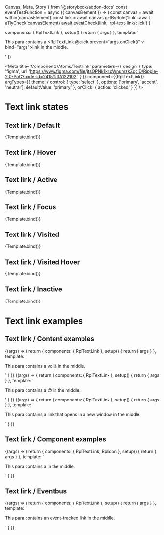   Canvas,
  Meta,
  Story
} from '@storybook/addon-docs'
const eventTestFunction = async ({ canvasElement }) => {
  const canvas = await within(canvasElement)
  const link = await canvas.getByRole('link')
  await a11yCheck(canvasElement)
  await eventCheck(link, 'rpl-text-link/click')
}

  components: { RplTextLink },
  setup() {
    return { args }
  },
  template: '<p class="sb-container">This para contains a <RplTextLink @click.prevent="args.onClick()" v-bind="args">link</RplTextLink> in the middle.</p>'
})

<Meta
  title='Components/Atoms/Text link'
  parameters={{
    design: {
      type: 'figma',
      url:
        'https://www.figma.com/file/jtsOPNk1k4cWnumzkZgclD/Ripple-2.0-PoC?node-id=2415%3A122102',
    }
  }}
  component={{RplTextLink}}
  argTypes={{
    theme: {
      control: { type: 'select' },
      options: ['primary', 'accent', 'neutral'],
      defaultValue: 'primary'
    },
    onClick: { action: 'clicked' }
  }}
/>

# Text link states

<ArgsTable of={RplTextLink} />

## Text link / Default

<Canvas>
  <Story
    play={a11yStoryCheck}
    name='Default'
  >
    {Template.bind()}
  </Story>
</Canvas>

## Text link / Hover

<Canvas>
  <Story
    name='Default/Hover'
    play={a11yStoryCheck}
    parameters={{ pseudo: { hover: true } }}
  >
    {Template.bind()}
  </Story>
</Canvas>

## Text link / Active

<Canvas>
  <Story
    name='Default/Active'
    play={a11yStoryCheck}
    parameters={{ pseudo: { active: true } }}
  >
    {Template.bind()}
  </Story>
</Canvas>

## Text link / Focus

<Canvas>
  <Story
    name='Default/Focus'
    play={a11yStoryCheck}
    parameters={{ pseudo: { focus: true } }}
  >
    {Template.bind()}
  </Story>
</Canvas>

## Text link / Visited

<Canvas>
  <Story
    name='Default/Visited'
    play={a11yStoryCheck}
    parameters={{ pseudo: { visited: true } }}
  >
    {Template.bind()}
  </Story>
</Canvas>

## Text link / Visited Hover

<Canvas>
  <Story
    name='Default/VisitedHover'
    play={a11yStoryCheck}
    parameters={{ pseudo: { hover: true, visited: true } }}
  >
    {Template.bind()}
  </Story>
</Canvas>

## Text link / Inactive

<Canvas>
  <Story
    name='Default/Inactive'
    play={a11yStoryCheck}
    args={{
      inactive: true
    }}
  >
    {Template.bind()}
  </Story>
</Canvas>

# Text link examples

## Text link / Content examples

<Canvas>
  <Story name="Examples/Content/Accent" play={a11yStoryCheck}>
    {(args) => {
      return {
        components: { RplTextLink },
        setup() { return { args } },
        template: '<p class="sb-container">This para contains a <RplTextLink>voilà</RplTextLink> in the middle.</p>'
      }
    }}
  </Story>
  <Story name="Examples/Content/Emoji" play={a11yStoryCheck}>
    {(args) => {
      return {
        components: { RplTextLink },
        setup() { return { args } },
        template: '<p class="sb-container">This para contains a <RplTextLink>😍</RplTextLink> in the middle.</p>'
      }
    }}
  </Story>
  <Story name="Examples/Content/Target" play={a11yStoryCheck}>
    {(args) => {
      return {
        components: { RplTextLink },
        setup() { return { args } },
        template: `<p class="sb-container">This para contains a <RplTextLink target="_blank">link that opens in a new window</RplTextLink> in the middle.</p>`
      }
    }}
  </Story>
</Canvas>

## Text link / Component examples

<Canvas>
  <Story name="Examples/Component/Icon" play={a11yStoryCheck}>
    {(args) => {
      return {
        components: { RplTextLink, RplIcon },
        setup() { return { args } },
        template: `<p class="sb-container">This para contains a <RplTextLink><RplIcon name="icon-download" title="download icon"></RplIcon></RplTextLink> in the middle.</p>`
      }
    }}
  </Story>
</Canvas>

## Text link / Eventbus

<Canvas>
  <Story
    name="Examples/Eventbus"
    play={eventTestFunction}
  >
    {(args) => {
      return {
        components: { RplTextLink },
        setup() { return { args } },
        template: `<p class="sb-container">This para contains an <RplTextLink @click.prevent="args.onClick()">event-tracked link</RplTextLink> in the middle.</p>`
      }
    }}
  </Story>
</Canvas>
